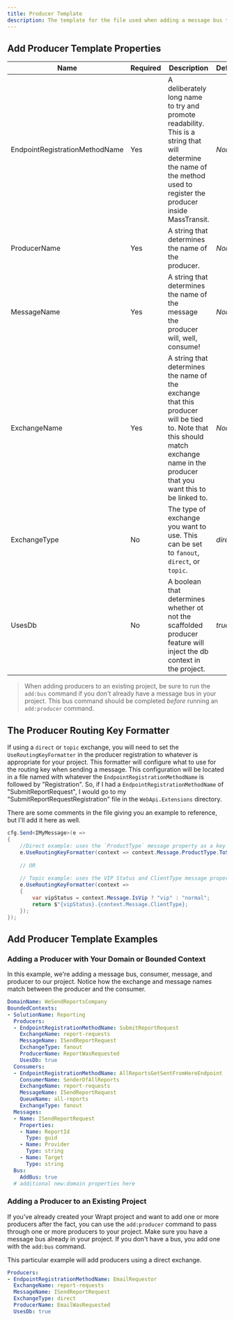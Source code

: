 ```yaml
---
title: Producer Template
description: The template for the file used when adding a message bus to a project using the `add:producer`, `add:bc`, or `new:domain` commands.
---
```



## Add Producer Template Properties

| Name       | Required | Description                                                         | Default                          | 
| ---------- | -------- | ------------------------------------------------------------------- | -------------------------------- | 
| EndpointRegistrationMethodName        | Yes      | A deliberately long name to try and promote readability. This is a string that will determine the name of the method used to register the producer inside MassTransit. | *None*   |
| ProducerName        | Yes      | A string that determines the name of the producer. | *None*   |
| MessageName        | Yes      | A string that determines the name of the message the producer will, well, consume! | *None*   |
| ExchangeName        | Yes      | A string that determines the name of the exchange that this producer will be tied to. Note that this should match exchange name in the producer that you want this to be linked to. | *None*   |
| ExchangeType        | No      | The type of exchange you want to use. This can be set to `fanout`, `direct`, or `topic`. | *direct* |
| UsesDb        | No      | A boolean that determines whether ot not the scaffolded producer feature will inject the db context in the project.  | *true* |


> When adding producers to an existing project, be sure to run the `add:bus` command if you don't already have a message bus in your project. This bus command should be completed *before* running an `add:producer` command.

## The Producer Routing Key Formatter
If using a `direct` or `topic` exchange, you will need to set the `UseRoutingKeyFormatter` in the producer registration to whatever is appropriate for your project. This formatter will configure what to use for the routing key when sending a message.
This configuration will be located in a file named with whatever the `EndpointRegistrationMethodName` is followed by "Registration". So, if I had a `EndpointRegistrationMethodName` of "SubmitReportRequest", I would go to my 
"SubmitReportRequestRegistration" file in the `WebApi.Extensions` directory.

There are some comments in the file giving you an example to reference, but I'll add it here as well.

```csharp
cfg.Send<IMyMessage>(e =>
{    
    //Direct example: uses the `ProductType` message property as a key
    e.UseRoutingKeyFormatter(context => context.Message.ProductType.ToString());
    
    // OR
    
    // Topic example: uses the VIP Status and ClientType message properties to make a key.
    e.UseRoutingKeyFormatter(context =>
    {
        var vipStatus = context.Message.IsVip ? "vip" : "normal";
        return $"{vipStatus}.{context.Message.ClientType};
    });
});
```

## Add Producer Template Examples

### Adding a Producer with Your Domain or Bounded Context
In this example, we're adding a message bus, consumer, message, and producer to our project. Notice how the exchange and message names match between the producer and the consumer.

```yaml
DomainName: WeSendReportsCompany
BoundedContexts:
- SolutionName: Reporting
  Producers:
  - EndpointRegistrationMethodName: SubmitReportRequest
    ExchangeName: report-requests
    MessageName: ISendReportRequest
    ExchangeType: fanout
    ProducerName: ReportWasRequested
    UsesDb: true
  Consumers:
  - EndpointRegistrationMethodName: AllReportsGetSentFromHereEndpoint
    ConsumerName: SenderOfAllReports
    ExchangeName: report-requests
    MessageName: ISendReportRequest
    QueueName: all-reports
    ExchangeType: fanout
  Messages:
  - Name: ISendReportRequest
    Properties:
    - Name: ReportId
      Type: guid
    - Name: Provider
      Type: string
    - Name: Target
      Type: string
  Bus:
    AddBus: true
  # additional new:domain properties here
```


### Adding a Producer to an Existing Project
If you've already created your Wrapt project and want to add one or more producers after the fact, you can use the `add:producer` command to pass through one or more producers to your project. 
Make sure you have a message bus already in your project. If you don't have a bus, you add one with the `add:bus` command.

This particular example will add producers using a direct exchange.

```yaml
Producers:
- EndpointRegistrationMethodName: EmailRequestor
  ExchangeName: report-requests
  MessageName: ISendReportRequest
  ExchangeType: direct
  ProducerName: EmailWasRequested
  UsesDb: true
```
